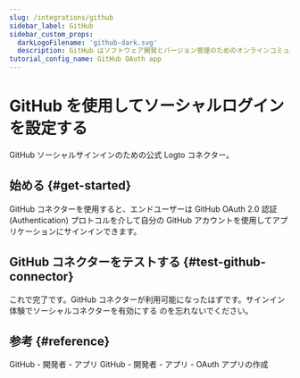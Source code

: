 ```yaml
---
slug: /integrations/github
sidebar_label: GitHub
sidebar_custom_props:
  darkLogoFilename: 'github-dark.svg'
  description: GitHub はソフトウェア開発とバージョン管理のためのオンラインコミュニティです。
tutorial_config_name: GitHub OAuth app
---
```




# GitHub を使用してソーシャルログインを設定する

GitHub ソーシャルサインインのための公式 Logto コネクター。

<GuideTip />

## 始める \{#get-started}

GitHub コネクターを使用すると、エンドユーザーは GitHub OAuth 2.0 認証 (Authentication) プロトコルを介して自分の GitHub アカウントを使用してアプリケーションにサインインできます。

<Integration />

## GitHub コネクターをテストする \{#test-github-connector}

これで完了です。GitHub コネクターが利用可能になったはずです。<MainSiteUrl href="/connectors/social-connectors#enable-social-sign-in">サインイン体験でソーシャルコネクターを有効にする</MainSiteUrl> のを忘れないでください。

## 参考 \{#reference}

<Url href="https://docs.github.com/en/developers/apps/getting-started-with-apps/about-apps">
  GitHub - 開発者 - アプリ
</Url>

<Url href="https://docs.github.com/en/developers/apps/building-oauth-apps/creating-an-oauth-app">
  GitHub - 開発者 - アプリ - OAuth アプリの作成
</Url>
